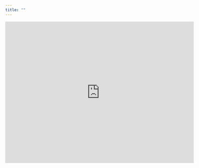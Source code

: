```yaml
---
title: ""
---
```


<style>
  body {
  background-size: cover;
  background-repeat: no-repeat;
}
  figcaption {
  margin: auto;
  text-align: center;
}
</style>

<meta name="robots" content="noindex">

<p align="center"><iframe src="https://www.google.com/maps/embed?pb=!1m18!1m12!1m3!1d3227.6336791947388!2d-78.91799192444482!3d36.004816312131176!2m3!1f0!2f0!3f0!3m2!1i1024!2i768!4f13.1!3m3!1m2!1s0x89ace408ef7bdae9%3A0x6cbf22bafb5c30fe!2sWest%20Duke%20Building!5e0!3m2!1sen!2sus!4v1728443842078!5m2!1sen!2sus" width="600" height="450" style="border:0;" allowfullscreen="" loading="lazy" referrerpolicy="no-referrer-when-downgrade"></iframe></p>